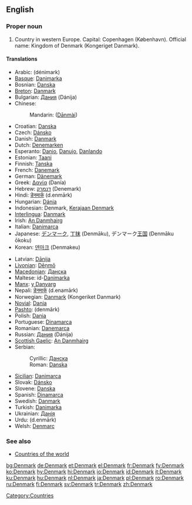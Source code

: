{{wikipedia}}
==English==

===Proper noun===
{{en-proper noun}}

# Country in western Europe. Capital: Copenhagen (København). Official name: Kingdom of Denmark (Kongeriget Danmark).

====Translations====
{{top}}
*Arabic: {{ARchar|[[دانمارك]]}} (dénimark)
*[[Basque]]: [[Danimarka]]
*Bosnian: [[Danska#Bosnian|Danska]] {{f}}
*[[Breton]]: [[Danmark]]
*Bulgarian: [[Дания]] (Dánija) {{f}}
*Chinese:
*:Mandarin: {{zh-ts|丹麥|丹麦}} ([[Dānmài]])
*Croatian: [[Danska#Croatian|Danska]] {{f}}
*Czech: [[Dánsko]]
*Danish: [[Danmark]]
*Dutch: [[Denemarken]]
*Esperanto: [[Danio]], [[Danujo]], [[Danlando]]
*Estonian: [[Taani]]
*Finnish: [[Tanska]]
*French: [[Danemark]] {{m}}
*German: [[Dänemark]]
*Greek: [[Δανία]] (Danía) {{f}}
*Hebrew: [[דנמרק]] (Denemark)
*Hindi: [[डेनमार्क]] (d.enmārk)
*Hungarian: [[Dánia]]
*Indonesian: Denmark, [[Kerajaan Denmark]]
*[[Interlingua]]: [[Danmark]]
*Irish: [[An Danmhairg]] {{f}}
*Italian: [[Danimarca]]
*Japanese: [[デンマーク]], [[丁抹]] (Denmāku), デンマーク[[王国]] (Denmāku ōkoku)
*Korean: [[덴마크]] (Denmakeu)
{{mid}}
*Latvian: [[Dānija]] {{f}}
*[[Livonian]]: [[Dēņmō]]
*[[Macedonian]]: [[Данска]] {{f}}
*Maltese: id-[[Danimarka]]
*[[Manx]]: [[y Danvarg]]
*Nepali: [[डेनमार्क]] (d.enamārk)
*Norwegian: [[Danmark]] (Kongeriket Danmark)
*[[Novial]]: [[Dania]]
*[[Pashto]]: {{PSchar|[[ډېنمارک]]}} (denmārk)
*Polish: [[Dania]] {{f}}
*Portuguese: [[Dinamarca]] {{f}}
*Romanian: [[Danemarca]] {{f}}
*Russian: [[Дания]] (Dánija) {{f}}
*[[Scottish Gaelic]]: [[An Danmhairg]] {{f}}
*Serbian:
*:Cyrillic: [[Данска#Serbian|Данска]] {{f}}
*:Roman: [[Danska#Serbian|Danska]] {{f}}
*[[Sicilian]]: [[Danimarca#Sicilian|Danimarca]] {{f}}
*Slovak: [[Dánsko]]
*Slovene: [[Danska#Slovene|Danska]] {{f}}
*Spanish: [[Dinamarca]] {{f}}
*Swedish: [[Danmark]]
*Turkish: [[Danimarka]]
*Ukrainian: [[Данія]] {{f}}
*Urdu: {{URchar|[[ڈنمارک]]}} (d.enmārk)
*Welsh: [[Denmarc]] {{f}}
{{bottom}}

===See also===
*[[Countries of the world]]

[[Category:Countries]]

[[bg:Denmark]]
[[de:Denmark]]
[[et:Denmark]]
[[el:Denmark]]
[[fr:Denmark]]
[[fy:Denmark]]
[[ko:Denmark]]
[[hy:Denmark]]
[[hi:Denmark]]
[[io:Denmark]]
[[id:Denmark]]
[[it:Denmark]]
[[ku:Denmark]]
[[hu:Denmark]]
[[nl:Denmark]]
[[ja:Denmark]]
[[pl:Denmark]]
[[ro:Denmark]]
[[ru:Denmark]]
[[fi:Denmark]]
[[sv:Denmark]]
[[tr:Denmark]]
[[zh:Denmark]]